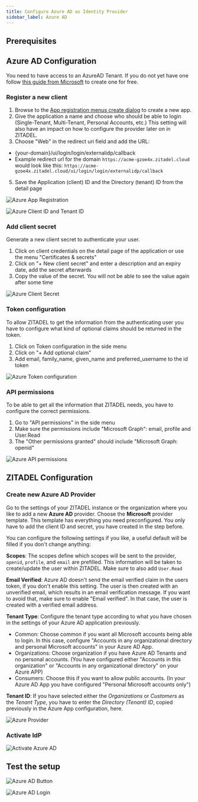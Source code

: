 ```yaml
---
title: Configure Azure AD as Identity Provider
sidebar_label: Azure AD
---
```



<Intro provider="Azure AD"/>

<!--
    Docusaurus bug: imported headings are not shown in the content tables
    https://docusaurus.io/docs/markdown-features/react#importing-markdown
 -->
## Prerequisites

<Prerequisites/>

## Azure AD Configuration

You need to have access to an AzureAD Tenant. If you do not yet have one follow [this guide from Microsoft](https://docs.microsoft.com/en-us/azure/active-directory/develop/quickstart-create-new-tenant) to create one for free.

### Register a new client

1. Browse to the [App registration menus create dialog](https://portal.azure.com/#view/Microsoft_AAD_RegisteredApps/CreateApplicationBlade/quickStartType~/null/isMSAApp~/false) to create a new app.
2. Give the application a name and choose who should be able to login (Single-Tenant, Multi-Tenant, Personal Accounts, etc.) This setting will also have an impact on how to configure the provider later on in ZITADEL.
3. Choose "Web" in the redirect uri field and add the URL:
 - {your-domain}/ui/login/login/externalidp/callback
 - Example redirect url for the domain `https://acme-gzoe4x.zitadel.cloud` would look like this: `https://acme-gzoe4x.zitadel.cloud/ui/login/login/externalidp/callback`
5. Save the Application (client) ID and the Directory (tenant) ID from the detail page

![Azure App Registration](/img/guides/azure_app_registration.png)

![Azure Client ID and Tenant ID](/img/guides/azure_client_tenant_id.png)

### Add client secret

Generate a new client secret to authenticate your user.

1. Click on client credentials on the detail page of the application or use the menu "Certificates & secrets"
2. Click on "+ New client secret" and enter a description and an expiry date, add the secret afterwards
3. Copy the value of the secret. You will not be able to see the value again after some time

![Azure Client Secret](/img/guides/azure_client_secret.png)

### Token configuration

To allow ZITADEL to get the information from the authenticating user you have to configure what kind of optional claims should be returned in the token.

1. Click on Token configuration in the side menu
2. Click on "+ Add optional claim"
3. Add email, family_name, given_name and preferred_username to the id token

![Azure Token configuration](/img/guides/azure_token_configuration.png)

### API permissions

To be able to get all the information that ZITADEL needs, you have to configure the correct permissions.

1. Go to "API permissions" in the side menu
2. Make sure the permissions include "Microsoft Graph": email, profile and User.Read
3. The "Other permissions granted" should include "Microsoft Graph: openid"

![Azure API permissions](/img/guides/azure_api_permissions.png)

## ZITADEL Configuration

### Create new Azure AD Provider

Go to the settings of your ZITADEL instance or the organization where you like to add a new **Azure AD** provider.
Choose the **Microsoft** provider template.
This template has everything you need preconfigured.
You only have to add the client ID and secret, you have created in the step before.

You can configure the following settings if you like, a useful default will be filled if you don't change anything:

**Scopes**: The scopes define which scopes will be sent to the provider, `openid`, `profile`, and `email` are prefilled.
This information will be taken to create/update the user within ZITADEL. Make sure to also add `User.Read`

**Email Verified**: Azure AD doesn't send the email verified claim in the users token, if you don't enable this setting.
The user is then created with an unverified email, which results in an email verification message.
If you want to avoid that, make sure to enable "Email verified".
In that case, the user is created with a verified email address.

**Tenant Type**: Configure the tenant type according to what you have chosen in the settings of your Azure AD application previously.
- Common: Choose common if you want all Microsoft accounts being able to login.
In this case, configure "Accounts in any organizational directory and personal Microsoft accounts" in your Azure AD App.
- Organizations: Choose organization if you have Azure AD Tenants and no personal accounts. (You have configured either "Accounts in this organization" or "Accounts in any organizational directory" on your Azure APP)
- Consumers: Choose this if you want to allow public accounts. (In your Azure AD App you have configured "Personal Microsoft accounts only")

**Tenant ID**: If you have selected either the *Organizations* or *Customers* as the *Tenant Type*, you have to enter the *Directory (Tenant) ID*, copied previously in the Azure App configuration, here.

<GeneralConfigDescription provider_account="Microsoft account" />

![Azure Provider](/img/guides/zitadel_azure_provider.png)

### Activate IdP

<Activate/>

![Activate Azure AD](/img/guides/zitadel_activate_azure.png)

## Test the setup

<TestSetup loginscreen="your Microsoft login"/>

![Azure AD Button](/img/guides/zitadel_login_azure.png)

![Azure AD Login](/img/guides/microsoft_login.png)
